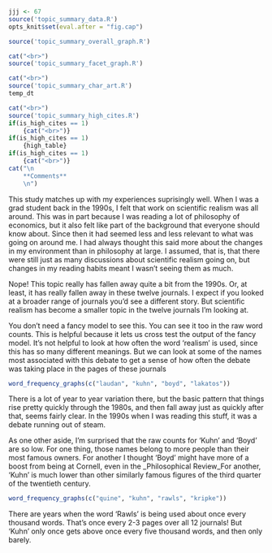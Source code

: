 ```r
jjj <- 67
source('topic_summary_data.R')
opts_knit$set(eval.after = "fig.cap")
```

```r
source('topic_summary_overall_graph.R')
```

```r
cat("<br>")
source('topic_summary_facet_graph.R')
```

```r
cat("<br>")
source('topic_summary_char_art.R')
temp_dt
```

```r
cat("<br>")
source('topic_summary_high_cites.R')
if(is_high_cites == 1)
	{cat("<br>")}
if(is_high_cites == 1)
	{high_table}
if(is_high_cites == 1)
	{cat("<br>")}
cat("\n
	**Comments**
	\n")
```

This study matches up with my experiences suprisingly well. When I was a grad student back in the 1990s, I felt that work on scientific realism was all around. This was in part because I was reading a lot of philosophy of economics, but it also felt like part of the background that everyone should know about. Since then it had seemed less and less relevant to what was going on around me. I had always thought this said more about the changes in my environment than in philosophy at large. I assumed, that is, that there were still just as many discussions about scientific realism going on, but changes in my reading habits meant I wasn't seeing them as much.

Nope! This topic really has fallen away quite a bit from the 1990s. Or, at least, it has really fallen away in these twelve journals. I expect if you looked at a broader range of journals you'd see a different story. But scientific realism has become a smaller topic in the twelve journals I'm looking at.

You don't need a fancy model to see this. You can see it too in the raw word counts. This is helpful because it lets us cross test the output of the fancy model. It's not helpful to look at how often the word 'realism' is used, since this has so many different meanings. But we can look at some of the names most associated with this debate to get a sense of how often the debate was taking place in the pages of these journals

```r
word_frequency_graphs(c("laudan", "kuhn", "boyd", "lakatos"))
```

There is a lot of year to year variation there, but the basic pattern that things rise pretty quickly through the 1980s, and then fall away just as quickly after that, seems fairly clear. In the 1990s when I was reading this stuff, it was a debate running out of steam. 

As one other aside, I'm surprised that the raw counts for 'Kuhn' and 'Boyd' are so low. For one thing, those names belong to more people than their most famous owners. For another I thought 'Boyd' might have more of a boost from being at Cornell, even in the _Philosophical Review_For another, 'Kuhn' is much lower than other similarly famous figures of the third quarter of the twentieth century.

```r
word_frequency_graphs(c("quine", "kuhn", "rawls", "kripke"))
```

There are years when the word 'Rawls' is being used about once every thousand words. That's once every 2-3 pages over all 12 journals! But 'Kuhn' only once gets above once every five thousand words, and then only barely.